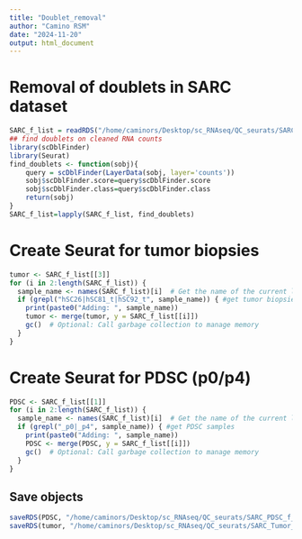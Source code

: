 ```yaml
---
title: "Doublet_removal"
author: "Camino RSM"
date: "2024-11-20"
output: html_document
---
```



# Removal of doublets in SARC dataset
```r
SARC_f_list = readRDS("/home/caminors/Desktop/sc_RNAseq/QC_seurats/SARC_f_list_SoupX.rds")
## find doublets on cleaned RNA counts
library(scDblFinder)
library(Seurat)
find_doublets <- function(sobj){
    query = scDblFinder(LayerData(sobj, layer='counts'))
    sobj$scDblFinder.score=query$scDblFinder.score
    sobj$scDblFinder.class=query$scDblFinder.class
    return(sobj)
}
SARC_f_list=lapply(SARC_f_list, find_doublets)
```

# Create Seurat for tumor biopsies
```r
tumor <- SARC_f_list[[3]]
for (i in 2:length(SARC_f_list)) {
  sample_name <- names(SARC_f_list)[i]  # Get the name of the current list element
  if (grepl("hSC26|hSC81_t|hSC92_t", sample_name)) { #get tumor biopsies and hSC26 sample
    print(paste0("Adding: ", sample_name))
    tumor <- merge(tumor, y = SARC_f_list[[i]])
    gc()  # Optional: Call garbage collection to manage memory
  }
}
```

# Create Seurat for PDSC (p0/p4)
```r
PDSC <- SARC_f_list[[1]]
for (i in 2:length(SARC_f_list)) {
  sample_name <- names(SARC_f_list)[i]  # Get the name of the current list element
  if (grepl("_p0|_p4", sample_name)) { #get PDSC samples
    print(paste0("Adding: ", sample_name))
    PDSC <- merge(PDSC, y = SARC_f_list[[i]])
    gc()  # Optional: Call garbage collection to manage memory
  }
}
```

## Save objects
```r
saveRDS(PDSC, "/home/caminors/Desktop/sc_RNAseq/QC_seurats/SARC_PDSC_f_Soup_doublet.rds")
saveRDS(tumor, "/home/caminors/Desktop/sc_RNAseq/QC_seurats/SARC_Tumor_f_Soup_doublet.rds")
```
